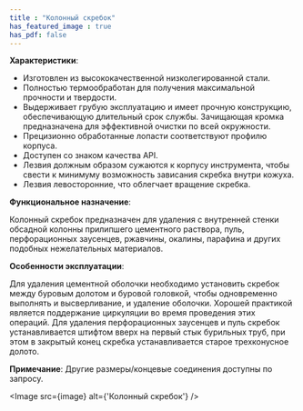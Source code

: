 ```yaml
---
title : "Колонный скребок"
has_featured_image : true
has_pdf: false
---
```



**Характеристики**:

* Изготовлен из высококачественной низколегированной стали.
* Полностью термообработан для получения максимальной прочности и твердости.
* Выдерживает грубую эксплуатацию и имеет прочную конструкцию, обеспечивающую длительный срок службы. Зачищающая кромка предназначена для эффективной очистки по всей окружности.
* Прецизионно обработанные лопасти соответствуют профилю корпуса.
* Доступен со знаком качества API.
* Лезвия должным образом сужаются к корпусу инструмента, чтобы свести к минимуму возможность зависания скребка внутри кожуха.
* Лезвия левосторонние, что облегчает вращение скребка.

**Функциональное назначение**:

Колонный скребок предназначен для удаления с внутренней стенки обсадной колонны прилипшего цементного раствора, пуль, перфорационных заусенцев, ржавчины, окалины, парафина и других подобных нежелательных материалов.

**Особенности эксплуатации**:

Для удаления цементной оболочки необходимо установить скребок между буровым долотом и буровой головкой, чтобы одновременно выполнять и высверливание, и удаление оболочки. Хорошей практикой является поддержание циркуляции во время проведения этих операций. Для удаления перфорационных заусенцев и пуль скребок устанавливается штифтом вверх на первый стык бурильных труб, при этом в закрытый конец скребка устанавливается старое трехконусное долото.

**Примечание**:
Другие размеры/концевые соединения доступны по запросу.

<Image src={image} alt={'Колонный скребок'} />